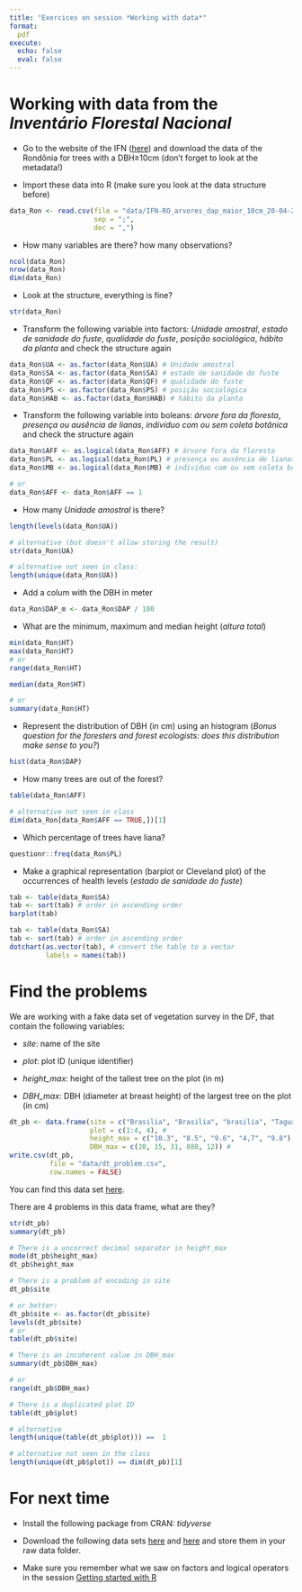 ```yaml
---
title: "Exercices on session *Working with data*"
format:
  pdf
execute:
  echo: false 
  eval: false 
---
```


# Working with data from the *Inventário Florestal Nacional*

-   Go to the website of the IFN ([here](https://snif.florestal.gov.br/pt-br/inventario-florestal-nacional-ifn/ifn-dados-abertos){preview-link="false"}) and download the data of the Rondônia for trees with a DBH≥10cm (don't forget to look at the metadata!)



- Import these data into R (make sure you look at the data structure before)

```r
data_Ron <- read.csv(file = "data/IFN-RO_arvores_dap_maior_10cm_20-04-2022.csv",
                     sep = ";",
                     dec = ",")
```

- How many variables are there? how many observations?

```r
ncol(data_Ron)
nrow(data_Ron)
dim(data_Ron)
```

- Look at the structure, everything is fine?

```r
str(data_Ron)
```

- Transform the following variable into factors: *Unidade amostral*, *estado de sanidade do fuste*, *qualidade do fuste*, 
*posição sociológica*, *hábito da planta* and check the structure again

```r
data_Ron$UA <- as.factor(data_Ron$UA) # Unidade amostral
data_Ron$SA <- as.factor(data_Ron$SA) # estado de sanidade do fuste
data_Ron$QF <- as.factor(data_Ron$QF) # qualidade do fuste
data_Ron$PS <- as.factor(data_Ron$PS) # posição sociológica
data_Ron$HAB <- as.factor(data_Ron$HAB) # hábito da planta
```

- Transform the following variable into boleans: *árvore fora da floresta*, *presença ou ausência de lianas*, 
*indivíduo com ou sem coleta botânica* and check the structure again

```r
data_Ron$AFF <- as.logical(data_Ron$AFF) # árvore fora da floresta
data_Ron$PL <- as.logical(data_Ron$PL) # presença ou ausência de lianas
data_Ron$MB <- as.logical(data_Ron$MB) # indivíduo com ou sem coleta botânica

# or
data_Ron$AFF <- data_Ron$AFF == 1
```

- How many *Unidade amostral* is there?

```r
length(levels(data_Ron$UA))

# alternative (but doesn't allow storing the result)
str(data_Ron$UA)

# alternative not seen in class:
length(unique(data_Ron$UA))
```


- Add a colum with the DBH in meter

```r
data_Ron$DAP_m <- data_Ron$DAP / 100
```

- What are the minimum, maximum and median height (*altura total*)

```r
min(data_Ron$HT)
max(data_Ron$HT)
# or 
range(data_Ron$HT)

median(data_Ron$HT)

# or 
summary(data_Ron$HT)
```

- Represent the distribution of DBH (in cm) using an histogram (*Bonus question for the foresters and forest ecologists: does this distribution make sense to you?*)

```r
hist(data_Ron$DAP)
```

- How many trees are out of the forest?

```r
table(data_Ron$AFF)

# alternative not seen in class
dim(data_Ron[data_Ron$AFF == TRUE,])[1]
```
- Which percentage of trees have liana?

```r
questionr::freq(data_Ron$PL)
```

- Make a graphical representation (barplot or Cleveland plot) of the occurrences of health levels (*estado de sanidade do fuste*)

```r
tab <- table(data_Ron$SA)
tab <- sort(tab) # order in ascending order
barplot(tab)
```

```r
tab <- table(data_Ron$SA)
tab <- sort(tab) # order in ascending order
dotchart(as.vector(tab), # convert the table to a vector
         labels = names(tab))
```


# Find the problems

We are working with a fake data set of vegetation survey in the DF, that contain the following variables:

* *site*: name of the site

* *plot*: plot ID (unique identifier)

* *height_max*: height of the tallest tree on the plot (in m)

* *DBH_max*: DBH (diameter at breast height) of the largest tree on the plot (in cm)


```r
dt_pb <- data.frame(site = c("Brasilia", "Brasilia", "brasilia", "Taguatinga", "Taguatinga"), # 
                    plot = c(1:4, 4), #
                    height_max = c("10.3", "8.5", "9.6", "4,7", "9.8"), # 
                    DBH_max = c(20, 15, 31, 888, 12)) # 
write.csv(dt_pb,
          file = "data/dt_problem.csv",
          row.names = FALSE)
```

You can find this data set [here](https://geraldinederroire.github.io/Course_R_Forest_Sciences/3_manip_data/data/dt_problem.csv){preview-link="false"}.

There are 4 problems in this data frame, what are they?

```r
str(dt_pb)
summary(dt_pb)
```

```r
# There is a uncorrect decimal separator in height_max
mode(dt_pb$height_max)
dt_pb$height_max
```


```r
# There is a problem of encoding in site
dt_pb$site

# or better:
dt_pb$site <- as.factor(dt_pb$site)
levels(dt_pb$site)
# or 
table(dt_pb$site)
```

```r
# There is an incoherent value in DBH_max
summary(dt_pb$DBH_max)

# or
range(dt_pb$DBH_max)
```


```r
# There is a duplicated plot ID
table(dt_pb$plot)

# alternative
length(unique(table(dt_pb$plot))) ==  1

# alternative not seen in the class
length(unique(dt_pb$plot)) == dim(dt_pb)[1]
```

# For next time

* Install the following package from CRAN: *tidyverse*

* Download the following data sets
[here](https://geraldinederroire.github.io/Course_R_Forest_Sciences/4_tidyverse/data/func_traits.csv){preview-link="false"} and [here](https://geraldinederroire.github.io/Course_R_Forest_Sciences/4_tidyverse/data/commercial_sp.csv){preview-link="false"} and store them in your raw data folder.

* Make sure you remember what we saw on factors and logical operators in the session [Getting started with R](https://geraldinederroire.github.io/Course_R_Forest_Sciences/2_getting_started)

